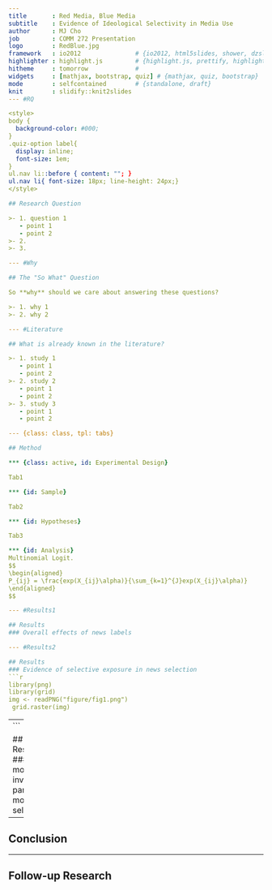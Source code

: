 ```yaml
---
title       : Red Media, Blue Media
subtitle    : Evidence of Ideological Selectivity in Media Use
author      : MJ Cho
job         : COMM 272 Presentation
logo        : RedBlue.jpg
framework   : io2012               # {io2012, html5slides, shower, dzslides, ...}
highlighter : highlight.js         # {highlight.js, prettify, highlight}
hitheme     : tomorrow             # 
widgets     : [mathjax, bootstrap, quiz] # {mathjax, quiz, bootstrap}
mode        : selfcontained        # {standalone, draft}
knit        : slidify::knit2slides
--- #RQ

<style>
body {
  background-color: #000;
}
.quiz-option label{
  display: inline;
  font-size: 1em;
}
ul.nav li::before { content: ""; }  
ul.nav li{ font-size: 18px; line-height: 24px;}
</style>

## Research Question

>- 1. question 1
   - point 1
   - point 2
>- 2. 
>- 3. 

--- #Why

## The "So What" Question

So **why** should we care about answering these questions?

>- 1. why 1
>- 2. why 2

--- #Literature

## What is already known in the literature?

>- 1. study 1
   - point 1
   - point 2
>- 2. study 2
   - point 1
   - point 2
>- 3. study 3
   - point 1
   - point 2

--- {class: class, tpl: tabs}

## Method

*** {class: active, id: Experimental Design}

Tab1

*** {id: Sample}

Tab2

*** {id: Hypotheses}

Tab3

*** {id: Analysis}
Multinomial Logit.
$$
\begin{aligned}
P_{ij} = \frac{exp(X_{ij}\alpha)}{\sum_{k=1}^{J}exp(X_{ij}\alpha)}
\end{aligned}
$$

--- #Results1

## Results
### Overall effects of news labels

--- #Results2

## Results
### Evidence of selective exposure in news selection
```r
library(png)
library(grid)
img <- readPNG("figure/fig1.png")
 grid.raster(img)
```

---
```


## Results
### Are more involved partisans more selective?


---

## Conclusion

---

## Follow-up Research


